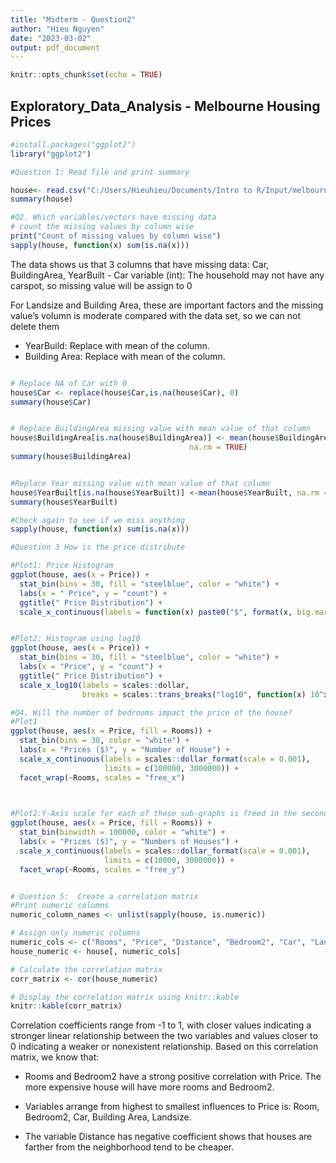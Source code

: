 ---
title: "Midterm - Question2"
author: "Hieu Nguyen"
date: "2023-03-02"
output: pdf_document
---

```{r setup, include=FALSE}
knitr::opts_chunk$set(echo = TRUE)
```

## Exploratory_Data_Analysis - Melbourne Housing Prices


```{r}
#install.packages("ggplot2")
library("ggplot2")
```


```{r Question 1: Read file and print summary}
#Question 1: Read file and print summary

house<- read.csv("C:/Users/Hieuhieu/Documents/Intro to R/Input/melbourne_housing_prices.csv")
summary(house)
```


```{r Question 2: Find the missing value in each column }
#Q2. Which variables/vectors have missing data
# count the missing values by column wise
print("Count of missing values by column wise")
sapply(house, function(x) sum(is.na(x)))

```
The data shows us that 3 columns that have missing data: Car, BuildingArea, YearBuilt
- Car variable (int): The household may not have any carspot, so missing value will be assign to 0 

For Landsize and Building Area, these are important factors and the missing value's volumn is moderate compared with the data set, so we can not delete them

- YearBuild: Replace with mean of the column. 
- Building Area: Replace with mean of the column. 


```

```

```{r Missing data}
# Replace NA of Car with 0
house$Car <- replace(house$Car,is.na(house$Car), 0)
summary(house$Car)


# Replace BuildingArea missing value with mean value of that column
house$BuildingArea[is.na(house$BuildingArea)] <- mean(house$BuildingArea,
                                        na.rm = TRUE)
summary(house$BuildingArea)


#Replace Year missing value with mean value of that column
house$YearBuilt[is.na(house$YearBuilt)] <-mean(house$YearBuilt, na.rm = TRUE)
summary(house$YearBuilt)

#Check again to see if we miss anything
sapply(house, function(x) sum(is.na(x)))
```


```{r Question 3 How is the price distributed}
#Question 3 How is the price distribute

#Plot1: Price Histogram
ggplot(house, aes(x = Price)) + 
  stat_bin(bins = 30, fill = "steelblue", color = "white") + 
  labs(x = " Price", y = "count") + 
  ggtitle(" Price Distribution") +
  scale_x_continuous(labels = function(x) paste0("$", format(x, big.mark = ",")))
```
```{r}

```


```{r Scale_x_log10}
#Plot2: Histogram using log10
ggplot(house, aes(x = Price)) + 
  stat_bin(bins = 30, fill = "steelblue", color = "white") + 
  labs(x = "Price", y = "count") + 
  ggtitle(" Price Distribution") +
  scale_x_log10(labels = scales::dollar, 
                breaks = scales::trans_breaks("log10", function(x) 10^x)) 

```


```{r Question 4}
#Q4. Will the number of bedrooms impact the price of the house?
#Plot1
ggplot(house, aes(x = Price, fill = Rooms)) + 
  stat_bin(bins = 30, color = "white") + 
  labs(x = "Prices ($)", y = "Number of House") + 
  scale_x_continuous(labels = scales::dollar_format(scale = 0.001), 
                     limits = c(100000, 3000000)) +
  facet_wrap(~Rooms, scales = "free_x")
             
```

```{r}
```


```{r}
#Plot2:Y-Axis scale for each of these sub-graphs is freed in the second graph.
ggplot(house, aes(x = Price, fill = Rooms)) + 
  stat_bin(binwidth = 100000, color = "white") + 
  labs(x = "Prices ($)", y = "Numbers of Houses") + 
  scale_x_continuous(labels = scales::dollar_format(scale = 0.001), 
                     limits = c(10000, 3000000)) +
  facet_wrap(~Rooms, scales = "free_y")

```

```
```

```{r}
# Question 5:  Create a correlation matrix 
#Print numeric columns
numeric_column_names <- unlist(sapply(house, is.numeric))

# Assign only numeric columns
numeric_cols <- c("Rooms", "Price", "Distance", "Bedroom2", "Car", "Landsize", "BuildingArea")
house_numeric <- house[, numeric_cols]

# Calculate the correlation matrix
corr_matrix <- cor(house_numeric)

# Display the correlation matrix using knitr::kable
knitr::kable(corr_matrix)
```
Correlation coefficients range from -1 to 1, with closer values indicating a stronger linear relationship between the two variables and values closer to 0 indicating a weaker or nonexistent relationship. Based on this correlation matrix, we know that: 


- Rooms and Bedroom2 have a strong positive correlation with Price. The more expensive house will have more rooms and Bedroom2. 

- Variables arrange from highest to smallest influences to Price is: Room, Bedroom2, Car, Building Area, Landsize. 

- The variable Distance has negative coefficient shows that houses are farther from the neighborhood tend to be cheaper. 
